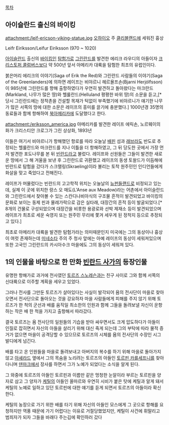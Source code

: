 [[목차]]

== 아이슬란드 출신의 바이킹 ==

attachment:/leif-ericson-viking-statue.jpg
[[오하이오]] 주 [[클리블랜드]]에 세워진 흉상

Leifr Eiríksson/Leifur Eiríksson
(970 ~ 1020)

[[아이슬란드]] 출신의 [[바이킹]]인 [[탐험가]]로 [[그린란드]]를 발견한 에리크 라우디의 아들이자 [[크리스토퍼 콜럼버스]]보다 약 500년 앞서 아메리카 대륙을 탐험한 최초의 유럽인이다.

붉은머리 에리크의 이야기(Saga of Erik the Red)와 그린란드 사람들의 이야기(Saga of the Greenlanders)에 의하면 레이프는 비야르니 헤르욜프손(Bjarni Herjólfsson)이 985년에 그린란드를 향해 출항하였다가 우연히 발견하고 돌아왔다는 마크란드(Markland, 나무가 많은 땅)와 헬룰란드(Helluland 평평한 바위 땅)의 소문을 듣고,[* 당시 그린란드에는 정착촌을 건설할 목재가 턱없이 부족했기에 비야르니가 얘기한 나무가 많은 서쪽의 땅에 대한 소문은 레이프의 흥미를 끌기에 충분했다.] 1000년경 35명의 동료들과 함께 항해하여 [[북아메리카]]에 도달했다고 한다. 

attachment:/eriksson_america.jpg
아메리카를 발견한 레이프 에릭손, 노르웨이의 화가 크리스티안 크로그가 그린 상상화, 1893년

이들은 여기서 비야르니가 항해했던 항로를 따라 오늘날 [[배핀]] 섬과 [[래브라도]] 반도로 추정되는 헬룰란드와 마크란드를 지나 이틀을 더 항해하였고, 그 뒤 당도한 곳에서 가장 먼저 발견한 포도나무를 본 뒤 [[빈란드]]라고 불렀다.
레이프와 선원들은 그들이 발견한 새로운 땅에서 그 해 겨울을 보낸 후 그린란드로 귀환했고 레이프의 동생 토왈드가 이듬해에 빈란드로 탐험을 갔다가 스크랠링(Skraeling)이라 불리는 토착 원주민인 인디언들에게 화살을 맞고 죽었다고 전해진다.  

레이프가 머물렀다는 빈란드의 고고학적 위치는 오늘날의 [[뉴펀들랜드]]로 비정되고 있는데, 실제 이 곳에 위치한 랑스 오 매도(L'Anse aux Meadow)라는 어촌에서 아이슬란드와 그린란드에서 찾아볼 수 있는 스칸디나비아식의 구조물 흔적이 발견되었고 바이킹의 문화로 보이는 동제 핀과 물레가락으로 감은 실타래, 대장간의 흔적 등이 발굴되었다.[* 8개의 건물로 구성되었으며 대장간을 비롯한 용광로와 선박 제재소 등이 발견되었으며 레이프가 최초로 세운 숙영지 또는 원주민 무리에 쫓겨 세우게 된 정착지 등으로 추정되고 있다.]

최초로 아메리카 대륙을 발견한 탐험가라는 의미때문인지 미국에는 그의 동상이나 흉상이 여럿 존재하는데 [[미네소타]] 주의 주 청사 앞에는 아예 레이프의 동상이 세워져있으며 또한 고국인 그린란드의 카시아수크 마을에도 그의 동상이 세워져 있다.
== 1의 인물을 바탕으로 한 만화 [[빈란드 사가]]의 등장인물 ==
유명한 항해가로 과거에 전사였던 [[토르즈 스노레슨]]과는 친구 사이로 그와 함께 서쪽의 신대륙으로 이주할 계획을 세우고 있었다.

그러나 전사를 그만둔 토르즈가 살아있다는 사실이 발각되어 욤의 전사단이 마을로 찾아오면서 전사단으로 돌아오는 것을 강요하자 마을 사람들에게 피해를 주지 않기 위해 토르즈가 한 척의 군선과 배를 움직일 최소한의 인원과 함께 그들을 돌려보낼 자신이 운항하는 작은 배 한 척을 가지고 출항해서 따라갔다.

결국 토르즈는 욤 전사단의 일원들의 기습을 받아 싸우면서도 크게 압도하다가 아들이 인질로 잡히면서 자신의 아들을 살리기 위해 대신 죽게 되는데 그의 부탁에 따라 물적 증거가 없으면 마을이 공격당할 수 있으므로 토르즈의 시체를 욤의 전사단의 수장인 시그발디에게 넘긴다.

배를 타고 온 인원들을 마을로 돌려보내고 아버지의 복수를 하기 위해 마을로 돌아가지 않고 [[아셰라드]] 옆에서 그의 목숨을 노리려는 토르즈의 아들인 [[토르핀 카를세프니]]를 찾아다니며 [[덴마크]]에서 장사를 하면서 그가 노예가 되었다는 소식을 알게 된다.

그 와중에 토르즈의 아들인 토르핀과 이름만 같은 멍청한 눈알이라 부르는 토르핀을 양자로 삼고 그 양자가 [[케틸]]의 아들인 올마르와 우연히 시비가 붙은 탓에 케틸과 알게 돼서 케틸의 노예로 일하고 있던 토르핀에 대한 얘기를 듣게 되면서 토르즈의 아들이라 확신한다.

케틸의 농장으로 가기 위한 배를 타기 위해 자신의 아들인 모스에게 그 곳으로 항해를 요청하지만 역풍 때문에 가기 어렵다는 이유로 거절당했었지만, 케틸이 사건에 휘말리고 범죄자가 되자 그들을 바래다 주는김에 확인하러 갔다
